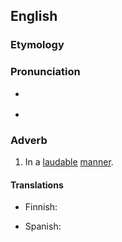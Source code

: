 ==English==

===Etymology===
{{suffix|laudable|ly|lang=en}}

===Pronunciation===
* {{a|UK}} {{IPA|/ˈlɔː.dɪb.li/|lang=en}}
* {{rhymes|ɔːdɪbli|lang=en}}

===Adverb===
{{en-adv}}

# In a [[laudable]] [[manner]].

====Translations====
{{trans-top|in a laudable manner}}
* Finnish: {{t+|fi|kiitettävästi}}
{{trans-mid}}
* Spanish: {{t|es|loablemente}}
{{trans-bottom}}